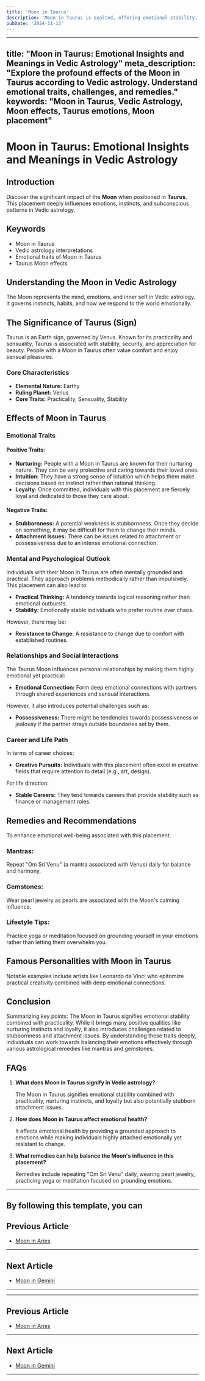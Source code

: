 ```yaml
---
title: 'Moon in Taurus'
description: 'Moon in Taurus is exalted, offering emotional stability, practicality, and a love for comfort. These individuals value security, are patient, and have a strong appreciation for beauty and the arts in Vedic Astrology'
pubDate: '2024-11-13'
---
```


--- 
title: "Moon in Taurus: Emotional Insights and Meanings in Vedic Astrology"
meta_description: "Explore the profound effects of the Moon in Taurus according to Vedic astrology. Understand emotional traits, challenges, and remedies."
keywords: "Moon in Taurus, Vedic Astrology, Moon effects, Taurus emotions, Moon placement"
---

# Moon in Taurus: Emotional Insights and Meanings in Vedic Astrology

## Introduction

Discover the significant impact of the **Moon** when positioned in **Taurus**. This placement deeply influences emotions, instincts, and subconscious patterns in Vedic astrology.

## Keywords

- Moon in Taurus
- Vedic astrology interpretations
- Emotional traits of Moon in Taurus
- Taurus Moon effects

## Understanding the Moon in Vedic Astrology

The Moon represents the mind, emotions, and inner self in Vedic astrology. It governs instincts, habits, and how we respond to the world emotionally.

## The Significance of Taurus (Sign)

Taurus is an Earth sign, governed by Venus. Known for its practicality and sensuality, Taurus is associated with stability, security, and appreciation for beauty. People with a Moon in Taurus often value comfort and enjoy sensual pleasures.

### Core Characteristics

- **Elemental Nature:** Earthy
- **Ruling Planet:** Venus
- **Core Traits:** Practicality, Sensuality, Stability

## Effects of Moon in Taurus

### Emotional Traits

#### Positive Traits:
- **Nurturing:** People with a Moon in Taurus are known for their nurturing nature. They can be very protective and caring towards their loved ones.
- **Intuition:** They have a strong sense of intuition which helps them make decisions based on instinct rather than rational thinking.
- **Loyalty:** Once committed, individuals with this placement are fiercely loyal and dedicated to those they care about.

#### Negative Traits:
- **Stubbornness:** A potential weakness is stubbornness. Once they decide on something, it may be difficult for them to change their minds.
- **Attachment Issues:** There can be issues related to attachment or possessiveness due to an intense emotional connection.

### Mental and Psychological Outlook

Individuals with their Moon in Taurus are often mentally grounded and practical. They approach problems methodically rather than impulsively. This placement can also lead to:

- **Practical Thinking:** A tendency towards logical reasoning rather than emotional outbursts.
- **Stability:** Emotionally stable individuals who prefer routine over chaos.

However, there may be:

- **Resistance to Change:** A resistance to change due to comfort with established routines.

### Relationships and Social Interactions

The Taurus Moon influences personal relationships by making them highly emotional yet practical:

- **Emotional Connection:** Form deep emotional connections with partners through shared experiences and sensual interactions.
  
However, it also introduces potential challenges such as:

- **Possessiveness:** There might be tendencies towards possessiveness or jealousy if the partner strays outside boundaries set by them.

### Career and Life Path

In terms of career choices:

- **Creative Pursuits:** Individuals with this placement often excel in creative fields that require attention to detail (e.g., art, design).
  
For life direction:

- **Stable Careers:** They tend towards careers that provide stability such as finance or management roles.

## Remedies and Recommendations

To enhance emotional well-being associated with this placement:

### Mantras:
Repeat "Om Sri Venu" (a mantra associated with Venus) daily for balance and harmony.

### Gemstones:
Wear pearl jewelry as pearls are associated with the Moon's calming influence.

### Lifestyle Tips:
Practice yoga or meditation focused on grounding yourself in your emotions rather than letting them overwhelm you.

## Famous Personalities with Moon in Taurus

Notable examples include artists like Leonardo da Vinci who epitomize practical creativity combined with deep emotional connections.

## Conclusion

Summarizing key points:
The Moon in Taurus signifies emotional stability combined with practicality. While it brings many positive qualities like nurturing instincts and loyalty, it also introduces challenges related to stubbornness and attachment issues. By understanding these traits deeply, individuals can work towards balancing their emotions effectively through various astrological remedies like mantras and gemstones.

## FAQs

1. **What does Moon in Taurus signify in Vedic astrology?**

   The Moon in Taurus signifies emotional stability combined with practicality, nurturing instincts, and loyalty but also potentially stubborn attachment issues.

2. **How does Moon in Taurus affect emotional health?**

   It affects emotional health by providing a grounded approach to emotions while making individuals highly attached emotionally yet resistant to change.

3. **What remedies can help balance the Moon's influence in this placement?**

   Remedies include repeating "Om Sri Venu" daily, wearing pearl jewelry, practicing yoga or meditation focused on grounding emotions.

---

By following this template, you can
---

## Previous Article
- [Moon in Aries](/blogs-md/0802_Moon_in_Rashi/080201_Moon_in_Aries.mdx)

---

## Next Article
- [Moon in Gemini](/blogs-md/0802_Moon_in_Rashi/080203_Moon_in_Gemini.mdx)

---
---

## Previous Article
- [Moon in Aries](080201_Moon_in_Aries.mdx)

---

## Next Article
- [Moon in Gemini](080203_Moon_in_Gemini.mdx)

---
